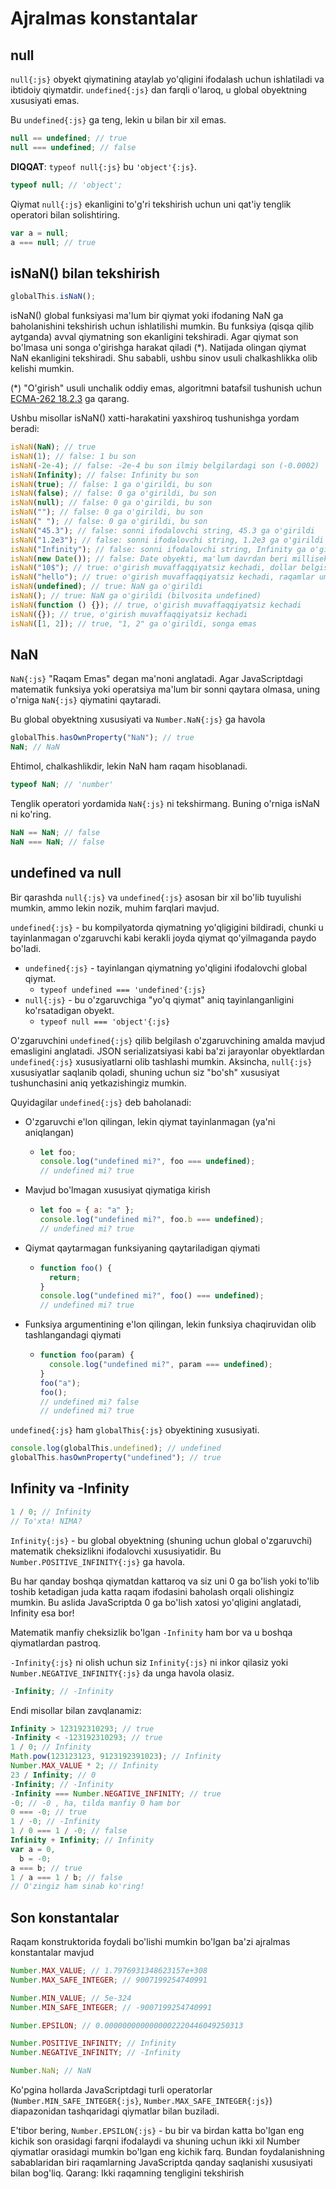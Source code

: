 # Ajralmas konstantalar

## null

`null{:js}` obyekt qiymatining ataylab yo'qligini ifodalash uchun ishlatiladi va ibtidoiy qiymatdir. `undefined{:js}` dan farqli o'laroq, u global obyektning xususiyati emas.

Bu `undefined{:js}` ga teng, lekin u bilan bir xil emas.

```js
null == undefined; // true
null === undefined; // false
```

**DIQQAT**: `typeof null{:js}` bu `'object'{:js}`.

```js
typeof null; // 'object';
```

Qiymat `null{:js}` ekanligini to'g'ri tekshirish uchun uni qat'iy tenglik operatori bilan solishtiring.

```js
var a = null;
a === null; // true
```

## isNaN() bilan tekshirish

```js
globalThis.isNaN();
```

isNaN() global funksiyasi ma'lum bir qiymat yoki ifodaning NaN ga baholanishini tekshirish uchun ishlatilishi mumkin. Bu funksiya (qisqa qilib aytganda) avval qiymatning son ekanligini tekshiradi. Agar qiymat son bo'lmasa uni songa o'girishga harakat qiladi (\*). Natijada olingan qiymat NaN ekanligini tekshiradi. Shu sababli, ushbu sinov usuli chalkashlikka olib kelishi mumkin.

(\*) "O'girish" usuli unchalik oddiy emas, algoritmni batafsil tushunish uchun [ECMA-262 18.2.3](http://www.ecma-international.org/ecma-262/6.0/#sec-isnan-number) ga qarang.

Ushbu misollar isNaN() xatti-harakatini yaxshiroq tushunishga yordam beradi:

```js
isNaN(NaN); // true
isNaN(1); // false: 1 bu son
isNaN(-2e-4); // false: -2e-4 bu son ilmiy belgilardagi son (-0.0002)
isNaN(Infinity); // false: Infinity bu son
isNaN(true); // false: 1 ga o'girildi, bu son
isNaN(false); // false: 0 ga o'girildi, bu son
isNaN(null); // false: 0 ga o'girildi, bu son
isNaN(""); // false: 0 ga o'girildi, bu son
isNaN(" "); // false: 0 ga o'girildi, bu son
isNaN("45.3"); // false: sonni ifodalovchi string, 45.3 ga o'girildi
isNaN("1.2e3"); // false: sonni ifodalovchi string, 1.2e3 ga o'girildi
isNaN("Infinity"); // false: sonni ifodalovchi string, Infinity ga o'girildi
isNaN(new Date()); // false: Date obyekti, ma'lum davrdan beri millisekundlarga o'girildi
isNaN("10$"); // true: o'girish muvaffaqqiyatsiz kechadi, dollar belgisi raqam emas
isNaN("hello"); // true: o'girish muvaffaqqiyatsiz kechadi, raqamlar umuman mavjud emas
isNaN(undefined); // true: NaN ga o'girildi
isNaN(); // true: NaN ga o'girildi (bilvosita undefined)
isNaN(function () {}); // true, o'girish muvaffaqqiyatsiz kechadi
isNaN({}); // true, o'girish muvaffaqqiyatsiz kechadi
isNaN([1, 2]); // true, "1, 2" ga o'girildi, songa emas
```

## NaN

`NaN{:js}` "Raqam Emas" degan ma'noni anglatadi. Agar JavaScriptdagi matematik funksiya yoki operatsiya ma'lum bir sonni qaytara olmasa, uning o'rniga `NaN{:js}` qiymatini qaytaradi.

Bu global obyektning xususiyati va `Number.NaN{:js}` ga havola

```js
globalThis.hasOwnProperty("NaN"); // true
NaN; // NaN
```

Ehtimol, chalkashlikdir, lekin NaN ham raqam hisoblanadi.

```js
typeof NaN; // 'number'
```

Tenglik operatori yordamida `NaN{:js}` ni tekshirmang. Buning o'rniga isNaN ni ko'ring.

```js
NaN == NaN; // false
NaN === NaN; // false
```

## undefined va null

Bir qarashda `null{:js}` va `undefined{:js}` asosan bir xil bo'lib tuyulishi mumkin, ammo lekin nozik, muhim farqlari mavjud.

`undefined{:js}` - bu kompilyatorda qiymatning yo'qligigini bildiradi, chunki u tayinlanmagan o'zgaruvchi kabi kerakli joyda qiymat qo'yilmaganda paydo bo'ladi.

- `undefined{:js}` - tayinlangan qiymatning yo'qligini ifodalovchi global qiymat.
  - `typeof undefined === 'undefined'{:js}`
- `null{:js}` - bu o'zgaruvchiga "yo'q qiymat" aniq tayinlanganligini ko'rsatadigan obyekt.
  - `typeof null === 'object'{:js}`

O'zgaruvchini `undefined{:js}` qilib belgilash o'zgaruvchining amalda mavjud emasligini anglatadi. JSON serializatsiyasi kabi ba'zi jarayonlar obyektlardan `undefined{:js}` xususiyatlarni olib tashlashi mumkin. Aksincha, `null{:js}` xususiyatlar saqlanib qoladi, shuning uchun siz "bo'sh" xususiyat tushunchasini aniq yetkazishingiz mumkin.

Quyidagilar `undefined{:js}` deb baholanadi:

- O'zgaruvchi e'lon qilingan, lekin qiymat tayinlanmagan (ya'ni aniqlangan)
  - ```js
    let foo;
    console.log("undefined mi?", foo === undefined);
    // undefined mi? true
    ```
- Mavjud bo'lmagan xususiyat qiymatiga kirish
  - ```js
    let foo = { a: "a" };
    console.log("undefined mi?", foo.b === undefined);
    // undefined mi? true
    ```
- Qiymat qaytarmagan funksiyaning qaytariladigan qiymati
  - ```js
    function foo() {
      return;
    }
    console.log("undefined mi?", foo() === undefined);
    // undefined mi? true
    ```
- Funksiya argumentining e'lon qilingan, lekin funksiya chaqiruvidan olib tashlangandagi qiymati
  - ```js
    function foo(param) {
      console.log("undefined mi?", param === undefined);
    }
    foo("a");
    foo();
    // undefined mi? false
    // undefined mi? true
    ```

`undefined{:js}` ham `globalThis{:js}` obyektining xususiyati.

```js
console.log(globalThis.undefined); // undefined
globalThis.hasOwnProperty("undefined"); // true
```

## Infinity va -Infinity

```js
1 / 0; // Infinity
// To'xta! NIMA?
```

`Infinity{:js}` - bu global obyektning (shuning uchun global o'zgaruvchi) matematik cheksizlikni ifodalovchi xususiyatidir. Bu `Number.POSITIVE_INFINITY{:js}` ga havola.

Bu har qanday boshqa qiymatdan kattaroq va siz uni 0 ga bo'lish yoki to'lib toshib ketadigan juda katta raqam ifodasini baholash orqali olishingiz mumkin. Bu aslida JavaScriptda 0 ga bo'lish xatosi yo'qligini anglatadi, Infinity esa bor!

Matematik manfiy cheksizlik bo'lgan `-Infinity` ham bor va u boshqa qiymatlardan pastroq.

`-Infinity{:js}` ni olish uchun siz `Infinity{:js}` ni inkor qilasiz yoki `Number.NEGATIVE_INFINITY{:js}` da unga havola olasiz.

```js
-Infinity; // -Infinity
```

Endi misollar bilan zavqlanamiz:

```js
Infinity > 123192310293; // true
-Infinity < -123192310293; // true
1 / 0; // Infinity
Math.pow(123123123, 9123192391023); // Infinity
Number.MAX_VALUE * 2; // Infinity
23 / Infinity; // 0
-Infinity; // -Infinity
-Infinity === Number.NEGATIVE_INFINITY; // true
-0; // -0 , ha, tilda manfiy 0 ham bor
0 === -0; // true
1 / -0; // -Infinity
1 / 0 === 1 / -0; // false
Infinity + Infinity; // Infinity
var a = 0,
  b = -0;
a === b; // true
1 / a === 1 / b; // false
// O'zingiz ham sinab ko'ring!
```

## Son konstantalar

Raqam konstruktorida foydali bo'lishi mumkin bo'lgan ba'zi ajralmas konstantalar mavjud

```js
Number.MAX_VALUE; // 1.7976931348623157e+308
Number.MAX_SAFE_INTEGER; // 9007199254740991

Number.MIN_VALUE; // 5e-324
Number.MIN_SAFE_INTEGER; // -9007199254740991

Number.EPSILON; // 0.0000000000000002220446049250313

Number.POSITIVE_INFINITY; // Infinity
Number.NEGATIVE_INFINITY; // -Infinity

Number.NaN; // NaN
```

Ko'pgina hollarda JavaScriptdagi turli operatorlar (`Number.MIN_SAFE_INTEGER{:js}`, `Number.MAX_SAFE_INTEGER{:js}`) diapazonidan tashqaridagi qiymatlar bilan buziladi.

E'tibor bering, `Number.EPSILON{:js}` - bu bir va birdan katta bo'lgan eng kichik son orasidagi farqni ifodalaydi va shuning uchun ikki xil Number qiymatlar orasidagi mumkin bo'lgan eng kichik farq. Bundan foydalanishning sabablaridan biri raqamlarning JavaScriptda qanday saqlanishi xususiyati bilan bog'liq. Qarang: Ikki raqamning tengligini tekshirish
